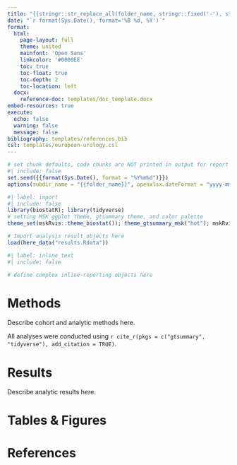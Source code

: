 ```yaml
---
title: "{{stringr::str_replace_all(folder_name, stringr::fixed('-'), stringr::fixed(' '))}}"
date: "`r format(Sys.Date(), format='%B %d, %Y')`"
format:
  html:
    page-layout: full
    theme: united
    mainfont: 'Open Sans'
    linkcolor: '#0000EE'
    toc: true
    toc-float: true
    toc-depth: 2
    toc-location: left
  docx:
    reference-doc: templates/doc_template.docx
embed-resources: true
execute:
  echo: false
  warning: false
  message: false
bibliography: templates/references.bib
csl: templates/european-urology.csl
---
```


```r
# set chunk defaults, code chunks are NOT printed in output for report
#| include: false
set.seed({{format(Sys.Date(), format = "%Y%m%d")}})
options(subdir_name = "{{folder_name}}", openxlsx.dateFormat = "yyyy-mm-dd")
```

```r
#| label: import
#| include: false
library(biostatR); library(tidyverse)
# setting MSK ggplot theme, gtsummary theme, and color palette
theme_set(mskRvis::theme_biostat()); theme_gtsummary_msk("hot"); mskRvis::set_msk_palette()

# Import analysis result objects here
load(here_data("results.Rdata"))
```

```r
#| label: inline_text
#| include: false

# define complex inline-reporting objects here
```

# Methods

Describe cohort and analytic methods here.

All analyses were conducted using `r cite_r(pkgs = c("gtsummary", "tidyverse"), add_citation = TRUE)`.

# Results

Describe analytic results here.

# Tables & Figures


# References
